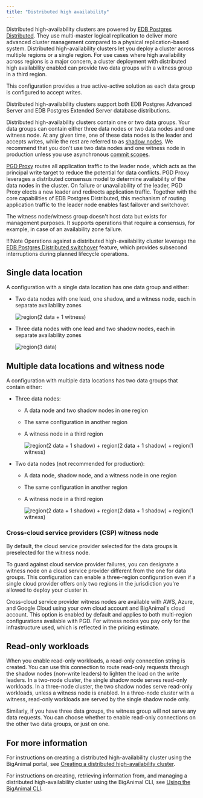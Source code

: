 ```yaml
---
title: "Distributed high availability"
---
```


Distributed high-availability clusters are powered by [EDB Postgres Distributed](/pgd/latest/). They use multi-master logical replication to deliver more advanced cluster management compared to a physical replication-based system. Distributed high-availability clusters let you deploy a cluster across multiple regions or a single region. For use cases where high availability across regions is a major concern, a cluster deployment with distributed high availability enabled can provide two data groups with a witness group in a third region.

This configuration provides a true active-active solution as each data group is configured to accept writes. 

Distributed high-availability clusters support both EDB Postgres Advanced Server and EDB Postgres Extended Server database distributions. 

Distributed high-availability clusters contain one or two data groups. Your data groups can contain either three data nodes or two data nodes and one witness node. At any given time, one of these data nodes is the leader and accepts writes, while the rest are referred to as [shadow nodes](/pgd/latest/terminology/#write-leader). We recommend that you don't use two data nodes and one witness node in production unless you use asynchronous [commit scopes](/pgd/latest/durability/commit-scopes/). 

[PGD Proxy](/pgd/latest/routing/proxy) routes all application traffic to the leader node, which acts as the principal write target to reduce the potential for data conflicts. PGD Proxy leverages a distributed consensus model to determine availability of the data nodes in the cluster. On failure or unavailability of the leader, PGD Proxy elects a new leader and redirects application traffic. Together with the core capabilities of EDB Postgres Distributed, this mechanism of routing application traffic to the leader node enables fast failover and switchover.

The witness node/witness group doesn't host data but exists for management purposes. It supports operations that require a consensus, for example, in case of an availability zone failure. 

!!!Note
   Operations against a distributed high-availability cluster leverage the [EDB Postgres Distributed switchover](/pgd/latest/cli/command_ref/pgd_switchover/) feature, which provides subsecond interruptions during planned lifecycle operations.

## Single data location 

A configuration with a single data location has one data group and either:

- Two data nodes with one lead, one shadow, and a witness node, each in separate availability zones

    ![region(2 data + 1 witness)](../images/image5.png)

- Three data nodes with one lead and two shadow nodes, each in separate availability zones

    ![region(3 data)](../images/image3.png)

## Multiple data locations and witness node

A configuration with multiple data locations has two data groups that contain either:

- Three data nodes:

  - A data node and two shadow nodes in one region
  - The same configuration in another region
  - A witness node in a third region

    ![region(2 data + 1 shadow) + region(2 data + 1 shadow) + region(1 witness)](../images/eha.png)

- Two data nodes (not recommended for production):

  - A data node, shadow node, and a witness node in one region
  - The same configuration in another region
  - A witness node in a third region

    ![region(2 data + 1 shadow) + region(2 data + 1 shadow) + region(1 witness)](../images/2dn-1wn-2dn-1wn-1wg.png)

### Cross-cloud service providers (CSP) witness node

By default, the cloud service provider selected for the data groups is preselected for the witness node.

To guard against cloud service provider failures, you can designate a witness node on a cloud service provider different from the one for data groups. This configuration can enable a three-region configuration even if a single cloud provider offers only two regions in the jurisdiction you're allowed to deploy your cluster in.

Cross-cloud service provider witness nodes are available with AWS, Azure, and Google Cloud using your own cloud account and BigAnimal's cloud account. This option is enabled by default and applies to both multi-region configurations available with PGD. For witness nodes you pay only for the infrastructure used, which is reflected in the pricing estimate.

## Read-only workloads

When you enable read-only workloads, a read-only connection string is created. You can use this connection to route read-only requests through the shadow nodes (non-write leaders) to lighten the load on the write leaders. In a two-node cluster, the single shadow node serves read-only workloads. In a three-node cluster, the two shadow nodes serve read-only workloads, unless a witness node is enabled. In a three-node cluster with a witness, read-only workloads are served by the single shadow node only.

Similarly, if you have three data groups, the witness group will not serve any data requests. You can choose whether to enable read-only connections on the other two data groups, or just on one.

## For more information

For instructions on creating a distributed high-availability cluster using the BigAnimal portal, see [Creating a distributed high-availability cluster](../../getting_started/creating_a_cluster/creating_a_dha_cluster/).

For instructions on creating, retrieving information from, and managing a distributed high-availability cluster using the BigAnimal CLI, see [Using the BigAnimal CLI](/biganimal/latest/reference/cli/managing_clusters/#managing-distributed-high-availability-clusters).
